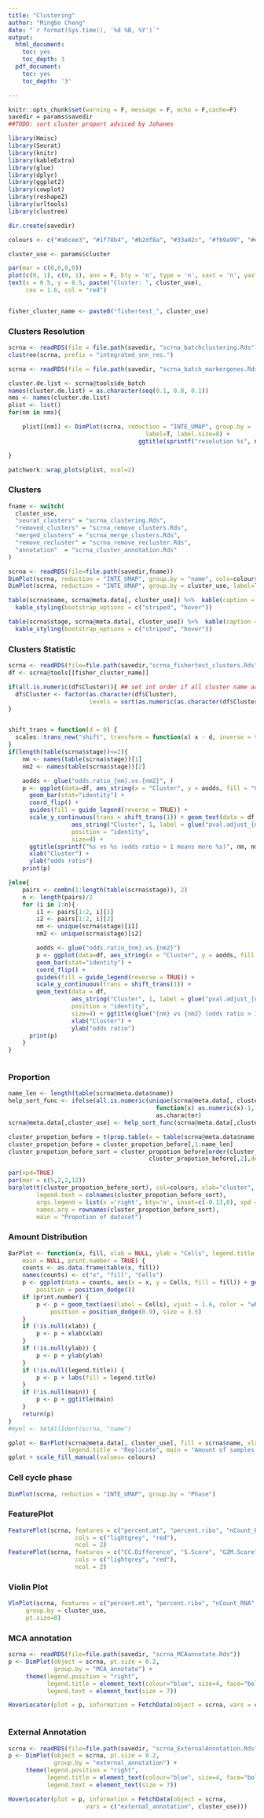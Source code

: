 ```yaml
---
title: "Clustering"
author: "Mingbo Cheng"
date: "`r format(Sys.time(), '%d %B, %Y')`"
output:
  html_document:
    toc: yes
    toc_depth: 3
  pdf_document:
    toc: yes
    toc_depth: '3'

---
```


```r
knitr::opts_chunk$set(warning = F, message = F, echo = F,cache=F)
savedir = params$savedir
##TODO: sort cluster proport adviced by Johanes
```


```r
library(Hmisc)
library(Seurat)
library(knitr)
library(kableExtra)
library(glue)
library(dplyr)
library(ggplot2)
library(cowplot)
library(reshape2)
library(urltools)
library(clustree)

dir.create(savedir)

colours <- c("#a6cee3", "#1f78b4", "#b2df8a", "#33a02c", "#fb9a99", "#e31a1c", "#fdbf6f", "#ff7f00", "#cab2d6", "#6a3d9a", "#ffff99")

cluster_use <- params$cluster

par(mar = c(0,0,0,0))
plot(c(0, 1), c(0, 1), ann = F, bty = 'n', type = 'n', xaxt = 'n', yaxt = 'n')
text(x = 0.5, y = 0.5, paste("Cluster: ", cluster_use),
     cex = 1.6, col = "red")


fisher_cluster_name <- paste0("fishertest_", cluster_use)
```

### Clusters Resolution
```r
scrna <- readRDS(file = file.path(savedir, "scrna_batchclustering.Rds"))
clustree(scrna, prefix = "integrated_snn_res.")
```

```r

scrna <- readRDS(file = file.path(savedir, "scrna_batch_markergenes.Rds"))

cluster.de.list <- scrna@tools$de_batch
names(cluster.de.list) = as.character(seq(0.1, 0.8, 0.1))
nms <- names(cluster.de.list)
plist <- list()
for(nm in nms){

    plist[[nm]] <- DimPlot(scrna, reduction = "INTE_UMAP", group.by =  paste0("integrated_snn_res.", nm),
                                       label=T, label.size=8) +
                                     ggtitle(sprintf("resolution %s", nm))

}

patchwork::wrap_plots(plist, ncol=2)
```



### Clusters

```r
fname <- switch(
  cluster_use,
  "seurat_clusters" = "scrna_clustering.Rds",
  "removed_clusters" = "scrna_remove_clusters.Rds",
  "merged_clusters" = "scrna_merge_clusters.Rds",
  "remove_recluster" = "scrna_remove_recluster.Rds",
  "annotation"  = "scrna_cluster_annotation.Rds"
)

scrna <- readRDS(file=file.path(savedir,fname))
DimPlot(scrna, reduction = "INTE_UMAP", group.by = "name", cols=colours)
DimPlot(scrna, reduction = "INTE_UMAP", group.by = cluster_use, label=T, label.size=8)

table(scrna$name, scrna@meta.data[, cluster_use]) %>%  kable(caption = "samples: cluster cells", align = 'c') %>%
  kable_styling(bootstrap_options = c("striped", "hover"))

table(scrna$stage, scrna@meta.data[, cluster_use]) %>%  kable(caption = "condition: cluster cells", align = 'c') %>%
  kable_styling(bootstrap_options = c("striped", "hover"))

```

### Clusters Statistic

```r
scrna <- readRDS(file=file.path(savedir,"scrna_fishertest_clusters.Rds"))
df <- scrna@tools[[fisher_cluster_name]]

if(all.is.numeric(df$Cluster)){ ## set int order if all cluster name are integers
  df$Cluster <- factor(as.character(df$Cluster),
                       levels = sort(as.numeric(as.character(df$Cluster)), decreasing=T))
}


shift_trans = function(d = 0) {
  scales::trans_new("shift", transform = function(x) x - d, inverse = function(x) x + d)
}
if(length(table(scrna$stage))<=2){
    nm <- names(table(scrna$stage))[1]
    nm2 <- names(table(scrna$stage))[2]

    aodds <- glue("odds.ratio_{nm}.vs.{nm2}", )
    p <- ggplot(data=df, aes_string(x = "Cluster", y = aodds, fill = "Cluster")) +
      geom_bar(stat="identity") +
      coord_flip() +
      guides(fill = guide_legend(reverse = TRUE)) +
      scale_y_continuous(trans = shift_trans(1)) + geom_text(data = df,
                  aes_string("Cluster", 1, label = glue("pval.adjust_{nm}.vs.{nm2}")),
                  position = "identity",
                  size=4) +
      ggtitle(sprintf("%s vs %s (odds ratio > 1 means more %s)", nm, nm2, nm))+
      xlab("Cluster") +
      ylab("odds ratio")
    print(p)

}else{
    pairs <- combn(1:length(table(scrna$stage)), 2)
    n <- length(pairs)/2
    for (i in 1:n){
        i1 <- pairs[1:2, i][1]
        i2 <- pairs[1:2, i][2]
        nm <- unique(scrna$stage)[i1]
        nm2 <- unique(scrna$stage)[i2]

        aodds <- glue("odds.ratio_{nm}.vs.{nm2}")
        p <- ggplot(data=df, aes_string(x = "Cluster", y = aodds, fill = "Cluster")) +
        geom_bar(stat="identity") +
        coord_flip() +
        guides(fill = guide_legend(reverse = TRUE)) +
        scale_y_continuous(trans = shift_trans(1)) +
        geom_text(data = df,
                  aes_string("Cluster", 1, label = glue("pval.adjust_{nm}.vs.{nm2}")),
                  position = "identity",
                  size=4) + ggtitle(glue("{nm} vs {nm2} (odds ratio > 1 means more {nm})"))+
                  xlab("Cluster") +
                  ylab("odds ratio")
      print(p)
    }
}



```


### Proportion

```r
name_len <- length(table(scrna@meta.data$name))
help_sort_func <- ifelse(all.is.numeric(unique(scrna@meta.data[, cluster_use])),
                                          function(x) as.numeric(x)-1,
                                          as.character)
scrna@meta.data[,cluster_use] <- help_sort_func(scrna@meta.data[,cluster_use])

cluster_propotion_before = t(prop.table(x = table(scrna@meta.data$name, scrna@meta.data[, cluster_use]), margin = 2))
cluster_propotion_before = cluster_propotion_before[,1:name_len]
cluster_propotion_before_sort = cluster_propotion_before[order(cluster_propotion_before[,1],
                                        cluster_propotion_before[,2],decreasing=TRUE),]

par(xpd=TRUE)
par(mar = c(5,2,2,12))
barplot(t(cluster_propotion_before_sort), col=colours, xlab="cluster",
        legend.text = colnames(cluster_propotion_before_sort),
        args.legend = list(x ='right', bty='n', inset=c(-0.13,0), xpd = TRUE),
        names.arg = rownames(cluster_propotion_before_sort),
        main = "Propotion of dataset")
```


### Amount Distribution

```r
BarPlot <- function(x, fill, xlab = NULL, ylab = "Cells", legend.title = NULL,
    main = NULL, print.number = TRUE) {
    counts <- as.data.frame(table(x, fill))
    names(counts) <- c("x", "fill", "Cells")
    p <- ggplot(data = counts, aes(x = x, y = Cells, fill = fill)) + geom_bar(stat = "identity",
        position = position_dodge())
    if (print.number) {
        p <- p + geom_text(aes(label = Cells), vjust = 1.6, color = "white",
            position = position_dodge(0.9), size = 3.5)
    }
    if (!is.null(xlab)) {
        p <- p + xlab(xlab)
    }
    if (!is.null(ylab)) {
        p <- p + ylab(ylab)
    }
    if (!is.null(legend.title)) {
        p <- p + labs(fill = legend.title)
    }
    if (!is.null(main)) {
        p <- p + ggtitle(main)
    }
    return(p)
}
#myel <- SetAllIdent(scrna, "name")

gplot <- BarPlot(scrna@meta.data[, cluster_use], fill = scrna$name, xlab = "Cluster",
                 legend.title = "Replicate", main = "Amount of samples in each cluster")
gplot + scale_fill_manual(values= colours)
```



### Cell cycle phase
```r
DimPlot(scrna, reduction = "INTE_UMAP", group.by = "Phase")
```



### FeaturePlot
```r
FeaturePlot(scrna, features = c("percent.mt", "percent.ribo", "nCount_RNA", "nFeature_RNA"),
                   cols = c("lightgrey", "red"),
                   ncol = 2)
FeaturePlot(scrna, features = c("CC.Difference", "S.Score", "G2M.Score"),
                   cols = c("lightgrey", "red"),
                   ncol = 2)
```

### Violin Plot
```r
VlnPlot(scrna, features = c("percent.mt", "percent.ribo", "nCount_RNA", "nFeature_RNA", "CC.Difference", "S.Score", "G2M.Score"),
	 group.by = cluster_use,
	 pt.size=0)
```




### MCA annotation
```r
scrna <- readRDS(file=file.path(savedir, "scrna_MCAannotate.Rds"))
p <- DimPlot(object = scrna, pt.size = 0.2,
	         group.by = "MCA_annotate") +
	 theme(legend.position = "right",
		   legend.title = element_text(colour="blue", size=4, face="bold"),
	       legend.text = element_text(size = 7))

HoverLocator(plot = p, information = FetchData(object = scrna, vars = c("MCA_annotate", cluster_use)))



```


### External Annotation

```r
scrna <- readRDS(file=file.path(savedir, "scrna_ExternalAnnotation.Rds"))
p <- DimPlot(object = scrna, pt.size = 0.2,
	         group.by = "external_annotation") +
	 theme(legend.position = "right",
		   legend.title = element_text(colour="blue", size=4, face="bold"),
	       legend.text = element_text(size = 7))

HoverLocator(plot = p, information = FetchData(object = scrna,
					  vars = c("external_annotation", cluster_use)))
```
